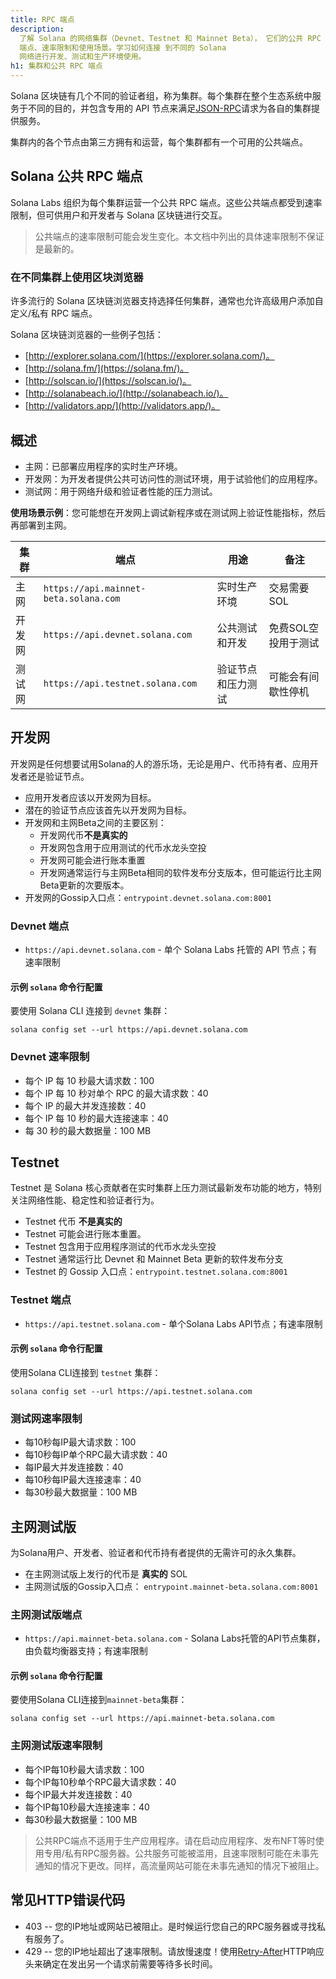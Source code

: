 ```yaml
---
title: RPC 端点
description:
  了解 Solana 的网络集群（Devnet、Testnet 和 Mainnet Beta）， 它们的公共 RPC
  端点、速率限制和使用场景。学习如何连接 到不同的 Solana
  网络进行开发、测试和生产环境使用。
h1: 集群和公共 RPC 端点
---
```


Solana 区块链有几个不同的验证者组，称为集群。每个集群在整个生态系统中服务于不同的目的，并包含专用的 API 节点来满足[JSON-RPC](/docs/rpc/)请求为各自的集群提供服务。

集群内的各个节点由第三方拥有和运营，每个集群都有一个可用的公共端点。

## Solana 公共 RPC 端点

Solana
Labs 组织为每个集群运营一个公共 RPC 端点。这些公共端点都受到速率限制，但可供用户和开发者与 Solana 区块链进行交互。

> 公共端点的速率限制可能会发生变化。本文档中列出的具体速率限制不保证是最新的。

### 在不同集群上使用区块浏览器

许多流行的 Solana 区块链浏览器支持选择任何集群，通常也允许高级用户添加自定义/私有 RPC 端点。

Solana 区块链浏览器的一些例子包括：

* [http://explorer.solana.com/](https://explorer.solana.com/)。
* [http://solana.fm/](https://solana.fm/)。
* [http://solscan.io/](https://solscan.io/)。
* [http://solanabeach.io/](http://solanabeach.io/)。
* [http://validators.app/](http://validators.app/)。

## 概述

* 主网：已部署应用程序的实时生产环境。
* 开发网：为开发者提供公共可访问性的测试环境，用于试验他们的应用程序。
* 测试网：用于网络升级和验证者性能的压力测试。

**使用场景示例**：您可能想在开发网上调试新程序或在测试网上验证性能指标，然后再部署到主网。

| **集群** | **端点**                                | **用途**    | **备注**      |
| ------ | ------------------------------------- | --------- | ----------- |
| 主网     | `https://api.mainnet-beta.solana.com` | 实时生产环境    | 交易需要SOL     |
| 开发网    | `https://api.devnet.solana.com`       | 公共测试和开发   | 免费SOL空投用于测试 |
| 测试网    | `https://api.testnet.solana.com`      | 验证节点和压力测试 | 可能会有间歇性停机   |

## 开发网

开发网是任何想要试用Solana的人的游乐场，无论是用户、代币持有者、应用开发者还是验证节点。

* 应用开发者应该以开发网为目标。
* 潜在的验证节点应该首先以开发网为目标。
* 开发网和主网Beta之间的主要区别：
  * 开发网代币**不是真实的**
  * 开发网包含用于应用测试的代币水龙头空投
  * 开发网可能会进行账本重置
  * 开发网通常运行与主网Beta相同的软件发布分支版本，但可能运行比主网Beta更新的次要版本。
* 开发网的Gossip入口点：`entrypoint.devnet.solana.com:8001`

### Devnet 端点

* `https://api.devnet.solana.com` - 单个 Solana Labs 托管的 API 节点；有速率限制

#### 示例 `solana` 命令行配置

要使用 Solana CLI 连接到 `devnet` 集群：

```shell
solana config set --url https://api.devnet.solana.com
```

### Devnet 速率限制

* 每个 IP 每 10 秒最大请求数：100
* 每个 IP 每 10 秒对单个 RPC 的最大请求数：40
* 每个 IP 的最大并发连接数：40
* 每个 IP 每 10 秒的最大连接速率：40
* 每 30 秒的最大数据量：100 MB

## Testnet

Testnet 是 Solana 核心贡献者在实时集群上压力测试最新发布功能的地方，特别关注网络性能、稳定性和验证者行为。

* Testnet 代币 **不是真实的**
* Testnet 可能会进行账本重置。
* Testnet 包含用于应用程序测试的代币水龙头空投
* Testnet 通常运行比 Devnet 和 Mainnet Beta 更新的软件发布分支
* Testnet 的 Gossip 入口点：`entrypoint.testnet.solana.com:8001`

### Testnet 端点

* `https://api.testnet.solana.com` - 单个Solana Labs API节点；有速率限制

#### 示例 `solana` 命令行配置

使用Solana CLI连接到 `testnet` 集群：

```shell
solana config set --url https://api.testnet.solana.com
```

### 测试网速率限制

* 每10秒每IP最大请求数：100
* 每10秒每IP单个RPC最大请求数：40
* 每IP最大并发连接数：40
* 每10秒每IP最大连接速率：40
* 每30秒最大数据量：100 MB

## 主网测试版

为Solana用户、开发者、验证者和代币持有者提供的无需许可的永久集群。

* 在主网测试版上发行的代币是 **真实的** SOL
* 主网测试版的Gossip入口点： `entrypoint.mainnet-beta.solana.com:8001`

### 主网测试版端点

* `https://api.mainnet-beta.solana.com` - Solana
  Labs托管的API节点集群，由负载均衡器支持；有速率限制

#### 示例 `solana` 命令行配置

要使用Solana CLI连接到`mainnet-beta`集群：

```shell
solana config set --url https://api.mainnet-beta.solana.com
```

### 主网测试版速率限制

* 每个IP每10秒最大请求数：100
* 每个IP每10秒单个RPC最大请求数：40
* 每个IP最大并发连接数：40
* 每个IP每10秒最大连接速率：40
* 每30秒最大数据量：100 MB

> 公共RPC端点不适用于生产应用程序。请在启动应用程序、发布NFT等时使用专用/私有RPC服务器。公共服务可能被滥用，且速率限制可能在未事先通知的情况下更改。同样，高流量网站可能在未事先通知的情况下被阻止。

## 常见HTTP错误代码

* 403 -- 您的IP地址或网站已被阻止。是时候运行您自己的RPC服务器或寻找私有服务了。
* 429
  \-- 您的IP地址超出了速率限制。请放慢速度！使用[Retry-After](https://developer.mozilla.org/en-US/docs/Web/HTTP/Headers/Retry-After)HTTP响应头来确定在发出另一个请求前需要等待多长时间。
